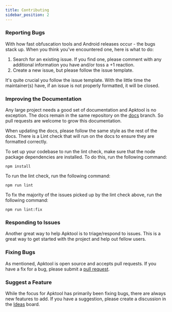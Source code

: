 ```yaml
---
title: Contributing
sidebar_position: 2
---
```


### Reporting Bugs

With how fast obfuscation tools and Android releases occur - the bugs stack up. When you think you've encountered one, here is what to do:

1. Search for an existing issue. If you find one, please comment with any additional information you have and/or toss a +1 reaction.
2. Create a new issue, but please follow the issue template.

It's quite crucial you follow the issue template. With the little time the maintainer(s) have, if an issue is not properly formatted, it will be closed.

### Improving the Documentation

Any large project needs a good set of documentation and Apktool is no exception.
The docs remain in the same repository on the [docs](https://github.com/iBotPeaches/Apktool/tree/docs) branch. So pull requests are welcome to grow this documentation.

When updating the docs, please follow the same style as the rest of the docs.
There is a Lint check that will run on the docs to ensure they are formatted correctly.

To set up your codebase to run the lint check, make sure that the node package dependencies are installed.
To do this, run the following command:

`npm install`

To run the lint check, run the following command:

`npm run lint`

To fix the majority of the issues picked up by the lint check above, run the following command:

`npm run lint:fix`

### Responding to Issues

Another great way to help Apktool is to triage/respond to issues. This is a great way to get started with the project and help out fellow users.

### Fixing Bugs

As mentioned, Apktool is open source and accepts pull requests. If you have a fix for a bug, please submit a [pull request](https://github.com/iBotPeaches/Apktool/pulls).

### Suggest a Feature

While the focus for Apktool has primarily been fixing bugs, there are always new features to add.
If you have a suggestion, please create a discussion in the [Ideas](https://github.com/iBotPeaches/Apktool/discussions/categories/ideas) board.
